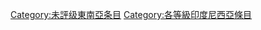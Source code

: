 {{Emptycat}}
{{Articles by Quality|project=東南亞|task_force=yes|parent=東南亞|tf_link=印度尼西亞任務組|topic=印度尼西亞|format=toc}}

[[Category:未評级東南亞条目|Category:未評级東南亞条目]]
[[Category:各等級印度尼西亞條目‎|Category:各等級印度尼西亞條目‎]]